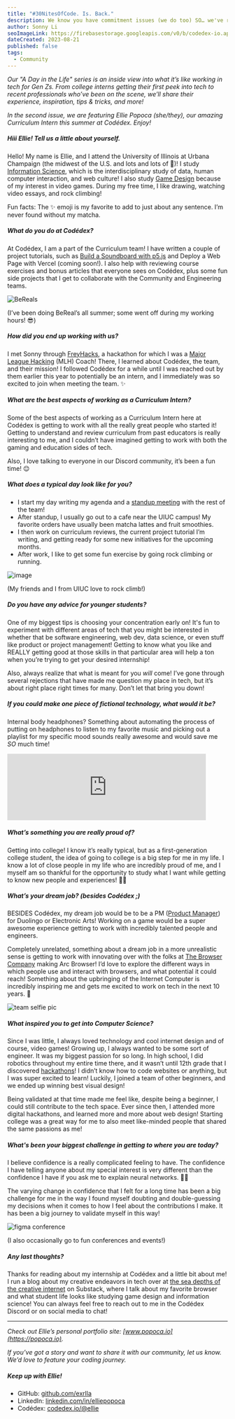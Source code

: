 ```yaml
---
title: "#30NitesOfCode. Is. Back."
description: We know you have commitment issues (we do too) SO… we've re-launched #30NitesOfCode where you commit to 30 days of learning and building while raising your virtual pet! 🐣
author: Sonny Li
seoImageLink: https://firebasestorage.googleapis.com/v0/b/codedex-io.appspot.com/o/blogs%2Fa-day-in-the-life-curriculum-intern-codedex-ellie-popoca%2Fbanner.png?alt=media&token=7c74e895-86ef-4015-9206-5528d37ca7de
dateCreated: 2023-08-21
published: false
tags:
  - Community
---
```


_Our "A Day in the Life" series is an inside view into what it’s like working in tech for Gen Zs. From college interns getting their first peek into tech to recent professionals who’ve been on the scene, we’ll share their experience, inspiration, tips & tricks, and more!_

_In the second issue, we are featuring Ellie Popoca (she/they), our amazing Curriculum Intern this summer at Codédex. Enjoy!_

##### Hiii Ellie! Tell us a little about yourself.

Hello! My name is Ellie, and I attend the University of Illinois at Urbana Champaign (the midwest of the U.S. and lots and lots of 🌽)! I study [Information Science](https://ischool.illinois.edu), which is the interdisciplinary study of data, human computer interaction, and web culture! I also study [Game Design](https://informatics.ischool.illinois.edu/game-studies-design) because of my interest in video games. During my free time, I like drawing, watching video essays, and rock climbing! 

Fun facts: The ✨ emoji is my favorite to add to just about any sentence. I’m never found without my matcha.

##### What do you do at Codédex?

At Codédex, I am a part of the Curriculum team! I have written a couple of project tutorials, such as [Build a Soundboard with p5.js](https://www.codedex.io/projects/build-an-interactive-soundboard-with-p5js) and Deploy a Web Page with Vercel (coming soon!). I also help with reviewing course exercises and bonus articles that everyone sees on Codédex, plus some fun side projects that I get to collaborate with the Community and Engineering teams.

![BeReals](https://imgur.com/Q9km4Fg.png)
<div style={{textAlign: "center"}}>(I’ve been doing BeReal’s all summer; some went off during my working hours! 😎)</div>

##### How did you end up working with us?

I met Sonny through [FreyHacks](https://www.freyhacks.tech), a hackathon for which I was a [Major League Hacking](https://mlh.io) (MLH) Coach! There, I learned about Codédex, the team, and their mission! I followed Codédex for a while until I was reached out by them earlier this year to potentially be an intern, and I immediately was so excited to join when meeting the team. ✨

##### What are the best aspects of working as a Curriculum Intern?

Some of the best aspects of working as a Curriculum Intern here at Codédex is getting to work with all the really great people who started it! Getting to understand and review curriculum from past educators is really interesting to me, and I couldn’t have imagined getting to work with both the gaming and education sides of tech.

Also, I love talking to everyone in our Discord community, it’s been a fun time! 😌

##### What does a typical day look like for you?

- I start my day writing my agenda and a [standup meeting](https://en.wikipedia.org/wiki/Stand-up_meeting) with the rest of the team! 
- After standup, I usually go out to a cafe near the UIUC campus! My favorite orders have usually been matcha lattes and fruit smoothies. 
- I then work on curriculum reviews, the current project tutorial I’m writing, and getting ready for some new initiatives for the upcoming months. 
- After work, I like to get some fun exercise by going rock climbing or running. 

![image](https://imgur.com/QTTfvr6.png)
<div style={{textAlign: "center"}}>(My friends and I from UIUC love to rock climb!)</div>

##### Do you have any advice for younger students?

One of my biggest tips is choosing your concentration early on! It's fun to experiment with different areas of tech that you might be interested in whether that be software engineering, web dev, data science, or even stuff like product or project management! Getting to know what you like and REALLY getting good at those skills in that particular area will help a ton when you’re trying to get your desired internship! 

Also, always realize that what is meant for you _will_ come! I’ve gone through several rejections that have made me question my place in tech, but it’s about right place right times for many. Don’t let that bring you down! 

##### If you could make one piece of fictional technology, what would it be?

Internal body headphones? Something about automating the process of putting on headphones to listen to my favorite music and picking out a playlist for my specific mood sounds really awesome and would save me _SO_ much time! 

<iframe style={{borderRadius: "12px"}} src="https://open.spotify.com/embed/playlist/2zpEtzNJAmLL2CEaZh9Fpx?utm_source=generator&theme=0" width="90%" height="152" frameBorder="0" allowFullScreen="" allow="autoplay; clipboard-write; encrypted-media; fullscreen; picture-in-picture" loading="lazy"></iframe>

##### What’s something you are really proud of?

Getting into college! I know it’s really typical, but as a first-generation college student, the idea of going to college is a big step for me in my life. I know a lot of close people in my life who are incredibly proud of me, and I myself am so thankful for the opportunity to study what I want while getting to know new people and experiences! 🎒💖

##### What’s your dream job? (besides Codédex ;)

BESIDES Codédex, my dream job would be to be a PM ([Product Manager](https://en.wikipedia.org/wiki/Product_manager)) for Duolingo or Electronic Arts! Working on a game would be a super awesome experience getting to work with incredibly talented people and engineers. 

Completely unrelated, something about a dream job in a more unrealistic sense is getting to work with innovating over with the folks at [The Browser Company](https://thebrowser.company) making Arc Browser! I’d love to explore the different ways in which people use and interact with browsers, and what potential it could reach! Something about the upbringing of the Internet Computer is incredibly inspiring me and gets me excited to work on tech in the next 10 years. 🚀

![team selfie pic](https://imgur.com/fIVd4sa.png)

##### What inspired you to get into Computer Science?

Since I was little, I always loved technology and cool internet design and of course, video games! Growing up, I always wanted to be some sort of engineer. It was my biggest passion for so long. In high school, I did robotics throughout my entire time there, and it wasn’t until 12th grade that I discovered [hackathons](https://en.wikipedia.org/wiki/Hackathon)! I didn’t know how to code websites or anything, but I was super excited to learn! Luckily, I joined a team of other beginners, and we ended up winning best visual design! 

Being validated at that time made me feel like, despite being a beginner, I could still contribute to the tech space. Ever since then, I attended more digital hackathons, and learned more and more about web design! Starting college was a great way for me to also meet like-minded people that shared the same passions as me! 

##### What's been your biggest challenge in getting to where you are today?

I believe confidence is a really complicated feeling to have. The confidence I have telling anyone about my special interest is very different than the confidence I have if you ask me to explain neural networks. 😵‍💫 

The varying change in confidence that I felt for a long time has been a big challenge for me in the way I found myself doubting and double-guessing my decisions when it comes to how I feel about the contributions I make. It has been a big journey to validate myself in this way! 

![figma conference](https://imgur.com/Qt1vj6C.png)
<div style={{textAlign: "center"}}>(I also occasionally go to fun conferences and events!)</div>

##### Any last thoughts?

Thanks for reading about my internship at Codédex and a little bit about me! I run a blog about my creative endeavors in tech over at [the sea depths of the creative internet](https://jelliefish.substack.com/) on Substack, where I talk about my favorite browser and what student life looks like studying game design and information science! You can always feel free to reach out to me in the Codédex Discord or on social media to chat!

---

_Check out Ellie’s personal portfolio site: ​​​​[www.popoca.io](https://popoca.io)._

_If you’ve got a story and want to share it with our community, let us know. We’d love to feature your coding journey._

##### Keep up with Ellie!

- GitHub: [github.com/exrlla](https://github.com/exrlla)
- LinkedIn: [linkedin.com/in/elliepopoca](https://www.linkedin.com/in/elliepopoca)
- Codédex: [codedex.io/@ellie](https://www.codedex.io/@ellie)
